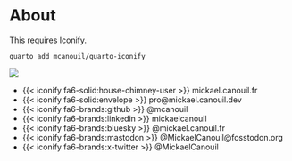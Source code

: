 # About

::: {.content-hidden}
This requires Iconify.

```sh
quarto add mcanouil/quarto-iconify
```
:::

::: {layout="[0.33, -0.02, 0.65]" layout-valign="center"}
`<img src="https://github.com/mcanouil.png" class="picture" />`{=html}

- [{{< iconify fa6-solid:house-chimney-user >}} mickael.canouil.fr](https://mickael.canouil.fr/){style="text-decoration: none;"}
- [{{< iconify fa6-solid:envelope >}} pro@mickael.canouil.dev](mailto:pro@mickael.canouil.dev){style="text-decoration: none;"}
- [{{< iconify fa6-brands:github >}} \@mcanouil](https://github.com/mcanouil/){style="text-decoration: none;"}
- [{{< iconify fa6-brands:linkedin >}} mickaelcanouil](https://www.linkedin.com/in/mickaelcanouil/){style="text-decoration: none;"}
- [{{< iconify fa6-brands:bluesky >}} \@mickael.canouil.fr](https://bsky.app/profile/mickael.canouil.fr/){style="text-decoration: none;"}
- [{{< iconify fa6-brands:mastodon >}} \@MickaelCanouil\@fosstodon.org](https://fosstodon.org/@MickaelCanouil/){style="text-decoration: none;"}
- [{{< iconify fa6-brands:x-twitter >}} \@MickaelCanouil](https://x.com/MickaelCanouil/){style="text-decoration: none;"}
:::
